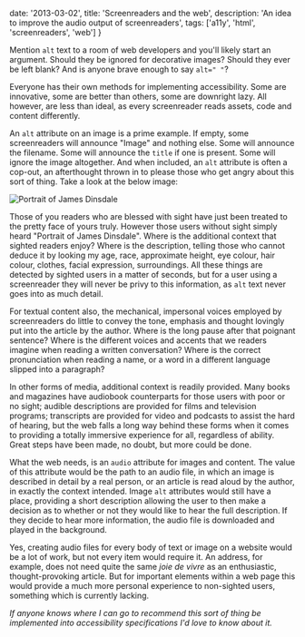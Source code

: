   date: '2013-03-02',
  title: 'Screenreaders and the web',
  description: 'An idea to improve the audio output of screenreaders',
  tags: ['a11y', 'html', 'screenreaders', 'web']
}

Mention `alt` text to a room of web developers and you'll likely start an argument. Should they be ignored for decorative images? Should they ever be left blank? And is anyone brave enough to say `alt=" "`?

Everyone has their own methods for implementing accessibility. Some are innovative, some are better than others, some are downright lazy. All however, are less than ideal, as every screenreader reads assets, code and content differently.

An `alt` attribute on an image is a prime example. If empty, some screenreaders will announce "Image" and nothing else. Some will announce the filename. Some will announce the `title` if one is present. Some will ignore the image altogether. And when included, an `alt` attribute is often a cop-out, an afterthought thrown in to please those who get angry about this sort of thing. Take a look at the below image:

![Portrait of James Dinsdale](/img/me.jpg)

Those of you readers who are blessed with sight have just been treated to the pretty face of yours truly. However those users without sight simply heard "Portrait of James Dinsdale". Where is the additional context that sighted readers enjoy? Where is the description, telling those who cannot deduce it by looking my age, race, approximate height, eye colour, hair colour, clothes, facial expression, surroundings. All these things are detected by sighted users in a matter of seconds, but for a user using a screenreader they will never be privy to this information, as `alt` text never goes into as much detail.

For textual content also, the mechanical, impersonal voices employed by screenreaders do little to convey the tone, emphasis and thought lovingly put into the article by the author. Where is the long pause after that poignant sentence? Where is the different voices and accents that we readers imagine when reading a written conversation? Where is the correct pronunciation when reading a name, or a word in a different language slipped into a paragraph?

In other forms of media, additional context is readily provided. Many books and magazines have audiobook counterparts for those users with poor or no sight; audible descriptions are provided for films and television programs; transcripts are provided for video and podcasts to assist the hard of hearing, but the web falls a long way behind these forms when it comes to providing a totally immersive experience for all, regardless of ability. Great steps have been made, no doubt, but more could be done.

What the web needs, is an `audio` attribute for images and content. The value of this attribute would be the path to an audio file, in which an image is described in detail by a real person, or an article is read aloud by the author, in exactly the context intended. Image `alt` attributes would still have a place, providing a short description allowing the user to then make a decision as to whether or not they would like to hear the full description. If they decide to hear more information, the audio file is downloaded and played in the background.

Yes, creating audio files for every body of text or image on a website would be a lot of work, but not every item would require it. An address, for example, does not need quite the same _joie de vivre_ as an enthusiastic, thought-provoking article. But for important elements within a web page this would provide a much more personal experience to non-sighted users, something which is currently lacking.

_If anyone knows where I can go to recommend this sort of thing be implemented into accessibility specifications I'd love to know about it._
